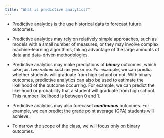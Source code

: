 ```yaml
---
title: "What is predictive analytics?"
---
```


-   Predictive analytics is the use historical data to forecast future outcomes.

-   Predictive analytics may rely on relatively simple approaches, such as models with a small number of measures, or they may involve complex machine-learning algorithms, taking advantage of the large amounts of data and data-driven methodologies.

-   Predictive analytics may make predictions of ***binary*** outcomes, which take just two values such as yes or no. For example, we can predict whether students will graduate from high school or not. With binary outcomes, predictive analytics can also be used to estimate the likelihood of the outcome occurring. For example, we can predict the likelihood or probability that a student will graduate from high school. This number likelihood is between 0 and 1.

-   Predictive analytics may also forecaset ***continuous*** outcomes. For example, we can predict the grade point average (GPA) students will achieve.

-   To narrow the scope of the class, we will focus only on binary outcomes.


